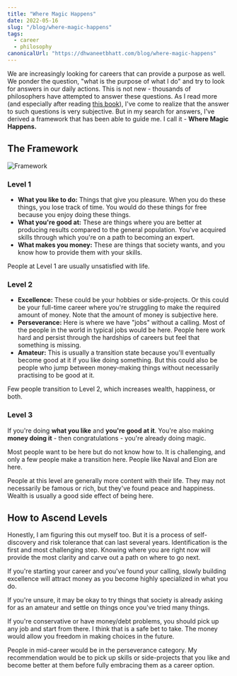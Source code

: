 ```yaml
---
title: "Where Magic Happens"
date: 2022-05-16
slug: "/blog/where-magic-happens"
tags:
  - career
  - philosophy
canonicalUrl: "https://dhwaneetbhatt.com/blog/where-magic-happens"
---
```


We are increasingly looking for careers that can provide a purpose as well. We ponder the question, "what is the purpose of what I do" and try to look for answers in our daily actions. This is not new - thousands of philosophers have attempted to answer these questions. As I read more (and especially after reading [this book](https://dhwaneetbhatt.notion.site/The-Gita-Way-1ab7d368a9d04d86bd33276c7d393da2)), I've come to realize that the answer to such questions is very subjective. But in my search for answers, I've derived a framework that has been able to guide me. I call it - **Where Magic Happens.**

## The Framework

![Framework](https://i.imgur.com/X7YHpsq.png)

### Level 1

- **What you like to do:** Things that give you pleasure. When you do these things, you lose track of time. You would do these things for free because you enjoy doing these things.
- **What you're good at:** These are things where you are better at producing results compared to the general population. You've acquired skills through which you're on a path to becoming an expert.
- **What makes you money:** These are things that society wants, and you know how to provide them with your skills.

People at Level 1 are usually unsatisfied with life.

### Level 2

- **Excellence:** These could be your hobbies or side-projects. Or this could be your full-time career where you're struggling to make the required amount of money. Note that the amount of money is subjective here.
- **Perseverance:** Here is where we have "jobs" without a calling. Most of the people in the world in typical jobs would be here. People here work hard and persist through the hardships of careers but feel that something is missing.
- **Amateur:** This is usually a transition state because you'll eventually become good at it if you like doing something. But this could also be people who jump between money-making things without necessarily practising to be good at it.

Few people transition to Level 2, which increases wealth, happiness, or both.

### Level 3

If you're doing **what you like** and **you're good at it**. You're also making **money doing it** - then congratulations - you're already doing magic.

Most people want to be here but do not know how to. It is challenging, and only a few people make a transition here. People like Naval and Elon are here.

People at this level are generally more content with their life. They may not necessarily be famous or rich, but they've found peace and happiness. Wealth is usually a good side effect of being here.

## How to Ascend Levels

Honestly, I am figuring this out myself too. But it is a process of self-discovery and risk tolerance that can last several years. Identification is the first and most challenging step. Knowing where you are right now will provide the most clarity and carve out a path on where to go next.

If you're starting your career and you've found your calling, slowly building excellence will attract money as you become highly specialized in what you do.

If you're unsure, it may be okay to try things that society is already asking for as an amateur and settle on things once you've tried many things.

If you're conservative or have money/debt problems, you should pick up any job and start from there. I think that is a safe bet to take. The money would allow you freedom in making choices in the future.

People in mid-career would be in the perseverance category. My recommendation would be to pick up skills or side-projects that you like and become better at them before fully embracing them as a career option.